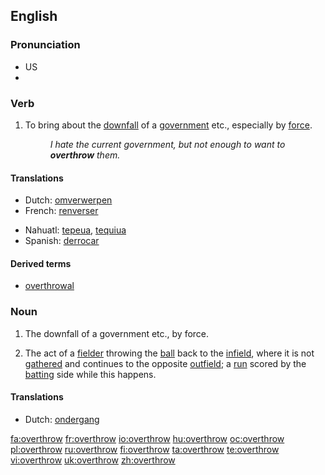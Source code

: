 ==English==

===Pronunciation===
* US {{IPA|/ovəɻ'θɻɔʊ/}}
*{{audio|en-us-overthrow.ogg|Audio (US)}}

===Verb===
{{en-verb|overthrows|overthrowing|overthrew|overthrown}}

# To bring about the [[downfall]] of a [[government]] etc., especially by [[force]].
#: ''I hate the current government, but not enough to want to '''overthrow''' them.''

====Translations====
{{top}}
*Dutch: [[omverwerpen]]
*French: [[renverser]]
{{mid}}
*Nahuatl: [[tepeua]], [[tequiua]]
*Spanish: [[derrocar]]
{{bottom}}

====Derived terms====
*[[overthrowal]]

===Noun===
{{en-noun}}

# The downfall of a government etc., by force.
# {{cricket}} The act of a [[fielder]] throwing the [[ball]] back to the [[infield]], where it is not [[gather]]ed and continues to the opposite [[outfield]]; a [[run]] scored by the [[batting]] side while this happens.

====Translations====
{{trans-top|downfall}}
*Dutch: [[ondergang]] {{m}}
{{trans-mid}}
{{trans-bottom}}

{{trans-top|cricket}}
{{trans-mid}}
{{trans-bottom}}

[[fa:overthrow]]
[[fr:overthrow]]
[[io:overthrow]]
[[hu:overthrow]]
[[oc:overthrow]]
[[pl:overthrow]]
[[ru:overthrow]]
[[fi:overthrow]]
[[ta:overthrow]]
[[te:overthrow]]
[[vi:overthrow]]
[[uk:overthrow]]
[[zh:overthrow]]